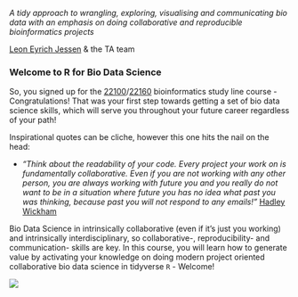 _A tidy approach to wrangling, exploring, visualising and communicating bio data with an emphasis on doing collaborative and reproducible bioinformatics projects _

[Leon Eyrich Jessen](https://www.dtu.dk/english/person/leon-eyrich-jessen?id=22554&entity=profile) & the TA team

### Welcome to R for Bio Data Science {.unnumbered}

So, you signed up for the [22100](https://kurser.dtu.dk/course/22100)/[22160](https://kurser.dtu.dk/course/22160) bioinformatics study line course - Congratulations! That was your first step towards getting a set of bio data science skills, which will serve you throughout your future career regardless of your path!

Inspirational quotes can be cliche, however this one hits the nail on the head:

-   *"Think about the readability of your code. Every project your work on is fundamentally collaborative. Even if you are not working with any other person, you are always working with future you and you really do not want to be in a situation where future you has no idea what past you was thinking, because past you will not respond to any emails!"* [Hadley Wickham](https://github.com/hadley)

Bio Data Science in intrinsically collaborative (even if it's just you working) and intrinsically interdisciplinary, so collaborative-, reproducibility- and communication- skills are key. In this course, you will learn how to generate value by activating your knowledge on doing modern project oriented collaborative bio data science in tidyverse `R` - Welcome!

![](images/value_knowledge_data.png){fig-align="center"}
